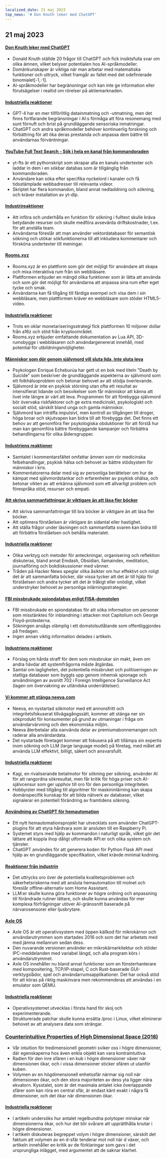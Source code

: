 ```yaml
---
localized_date: 21 maj 2023
top_news: '# Don Knuth leker med ChatGPT'
---
```




<CallToAction />

<Steps>

## 21 maj 2023

#### [Don Knuth leker med ChatGPT](https://cs.stanford.edu/~knuth/chatGPT20.txt)

- Donald Knuth ställde 20 frågor till ChatGPT och fick insiktsfulla svar om olika ämnen, vilket belyser potentialen hos AI-språkmodeller.
- Domänkunskaper är viktiga när man arbetar med matematiska funktioner och uttryck, vilket framgår av fallet med det odefinierade binomialet[-1,-1].
- AI-språkmodeller har begränsningar och kan inte ge information eller förutsägelser i realtid om rörelser på aktiemarknaden.

#### [Industriella reaktioner](http://news.ycombinator.com/item?id=36012360)

- GPT-4 har en mer tillförlitlig datainmatning och -utmatning, men det finns fortfarande begränsningar i AI:s förmåga att föra resonemang med sunt förnuft och brist på grundläggande sensoriska inmatningar.
- ChatGPT och andra språkmodeller behöver kontinuerlig forskning och förbättring för att öka deras prestanda och anpassa dem bättre till användarnas förväntningar.

#### [YouTube Full Text Search - Sök i hela en kanal från kommandoraden](https://github.com/NotJoeMartinez/yt-fts)

- yt-fts är ett pythonskript som skrapar alla en kanals undertexter och laddar in dem i en sökbar databas som är tillgänglig från kommandoraden.
- Användare kan söka efter specifika nyckelord i kanaler och få tidsstämplade webbadresser till relevanta videor.
- Skriptet har flera kommandon, bland annat nedladdning och sökning, och kräver installation av yt-dlp.

#### [Industrireaktioner](http://news.ycombinator.com/item?id=36009774)

- Att införa och underhålla en funktion för sökning i fulltext skulle kräva betydande resurser och skulle medföra avsevärda driftskostnader, t.ex. för att anställa team.
- Användarna föreslår att man använder vektordatabaser för semantisk sökning och utökar sökfunktionerna till att inkludera kommentarer och försköna undertexter till meningar.

#### [Rooms.xyz](https://rooms.xyz/)

- Rooms.xyz är en plattform som gör det möjligt för användare att skapa och mixa interaktiva rum från sin webbläsare.
- Plattformen erbjuder en mängd olika funktioner som är lätta att använda och som gör det möjligt för användarna att anpassa sina rum efter eget tycke och smak.
- Användarna kan få tillgång till färdiga exempel och visa dem i sin webbläsare, men plattformen kräver en webbläsare som stöder HTML5-video.

#### [Industriella reaktioner](http://news.ycombinator.com/item?id=36009430)

- Trots en oklar monetariseringsstrategi fick plattformen 10 miljoner dollar från a16z och stöd från kryptoområdet.
- Rooms.xyz erbjuder omfattande dokumentation av Lua API, 3D-rumsbygge i webbläsaren och användargenererat innehåll, med potential för utbildningsmöjligheter.

#### [Människor som dör genom självmord vill sluta lida, inte sluta leva](https://english.elpais.com/science-tech/2023-05-20/psychologist-enrique-echeburua-people-who-die-by-suicide-want-to-stop-suffering-not-to-stop-living.html)

- Psykologen Enrique Echeburúa har gett ut en bok med titeln "Death by Suicide" som beskriver de grundläggande aspekterna av självmord som ett folkhälsoproblem och betonar behovet av att stödja överlevande.
- Självmord är inte en psykisk störning utan ofta ett resultat av intensifierat lidande och besvikelser som får människor att känna att livet inte längre är värt att leva. Programmen för att förebygga självmord bör övervaka riskfaktorer och ge extra medicinskt, psykologiskt och socialt stöd, särskilt bland unga och gamla människor.
- Självmord kan inträffa impulsivt, men kontroll av tillgången till droger, höga broar och skjutvapen kan bidra till att förebygga det. Det finns ett behov av att genomföra fler psykologiska obduktioner för att förstå hur man kan genomföra bättre förebyggande kampanjer och förbättra behandlingarna för olika åldersgrupper.

#### [Industriens reaktioner](http://news.ycombinator.com/item?id=36010975)

- Samtalet i kommentarsfältet omfattar ämnen som rör medicinska felbehandlingar, psykisk hälsa och behovet av bättre stödsystem för människor i kris.
- Kommentatorerna delar med sig av personliga berättelser om hur de kämpat med självmordstankar och erfarenheter av psykisk ohälsa, och betonar vikten av att erkänna självmord som ett allvarligt problem och förespråka stöd, resurser och empati.

#### [Att skriva sammanfattningar är viktigare än att läsa fler böcker](https://www.andreasfragner.com/writing/writing-summaries)

- Att skriva sammanfattningar till bra böcker är viktigare än att läsa fler böcker.
- Att optimera förståelsen är viktigare än sidantal eller hastighet.
- Att ställa frågor under läsningen och sammanfatta svaren kan bidra till att förbättra förståelsen och behålla materialet.

#### [Industriella reaktioner](http://news.ycombinator.com/item?id=36011599)

- Olika verktyg och metoder för anteckningar, organisering och reflektion diskuteras, bland annat Emdash, Obsidian, llamaindex, meditation, journalföring och bokdiskussioner med vänner.
- Tråden på Hacker News speglar olika åsikter om hur effektivt och roligt det är att sammanfatta böcker, där vissa tycker att det är till hjälp för förståelsen och andra tycker att det är tråkigt eller onödigt, vilket understryker behovet av personliga inlärningsstrategier.

#### [FBI missbrukade spiondatabas enligt FISA-domstolen](https://www.wsj.com/articles/fbi-improperly-searched-spy-database-for-information-on-americans-court-says-2f12bcd)

- FBI missbrukade en spiondatabas för att söka information om personer som misstänktes för inblandning i attacken mot Capitolium och George Floyd-protesterna.
- Sökningen ansågs olämplig i ett domstolsutlåtande som offentliggjordes på fredagen.
- Ingen annan viktig information delades i artikeln.

#### [Industriens reaktioner](http://news.ycombinator.com/item?id=36011550)

- Förslag om hårda straff för dem som missbrukar sin makt, även om andra hävdar att systemfrågorna måste åtgärdas.
- Samtal om lagligheten, det potentiella missbruket och politiseringen av statliga databaser som byggts upp genom inhemsk spionage och användningen av avsnitt 702 i Foreign Intelligence Surveillance Act (lagen om övervakning av utländska underrättelser).

#### [Vi kommer att stänga neeva.com](https://neeva.com/blog/may-announcement)

- Neeva, en nystartad sökmotor med ett annonsfritt och integritetsfokuserat tillvägagångssätt, kommer att stänga ner sin sökprodukt för konsumenter på grund av utmaningar i fråga om användarvärvning och den ekonomiska miljön.
- Neeva återbetalar alla oanvända delar av premiumabonnemangen och raderar alla användardata.
- Det nystartade företaget kommer att fokusera på att tillämpa sin expertis inom sökning och LLM (large language model) på företag, med målet att använda LLM effektivt, billigt, säkert och ansvarsfullt.

#### [Industriella reaktioner](http://news.ycombinator.com/item?id=36013783)

- Kagi, en rivaliserande betalmotor för sökning per sökning, använder AI för att rangordna sökresultat, men får kritik för höga priser och AI-självcensur som ger upphov till oro för den personliga integriteten.
- Hobbyister med tillgång till algoritmer för maskininlärning kan skapa domänspecifik kunskap för att bilda nätverk av databaser, vilket signalerar en potentiell förändring av framtidens sökning.

#### [Användning av ChatGPT för hemautomation](https://www.atomic14.com/2023/05/14/is-this-the-future-of-home-automation.html)

- Ett nytt hemautomationsprojekt har utvecklats som använder ChatGPT-plugins för att styra hårdvara som är ansluten till en Raspberry Pi.
- Systemet styrs med hjälp av kommandon i naturligt språk, vilket gör det lättare att koppla ihop dåligt utformade API:er och olika system och tjänster.
- ChatGPT användes för att generera koden för Python Flask API med hjälp av en grundläggande specifikation, vilket krävde minimal kodning.

#### [Reaktioner från industrin](http://news.ycombinator.com/item?id=36013571)

- Det uttrycks oro över de potentiella kvalitetsproblemen och säkerhetsriskerna med att ansluta hemautomation till molnet och föreslår offline-alternativ som Home Assistant.
- LLM:er skulle kunna göra funktioner av högre ordning och anpassning till förändrade rutiner lättare, och skulle kunna användas för mer komplexa förfrågningar utöver AI-gränssnitt baserade på närvarosensorer eller ljusbrytare.

#### [Axle OS](https://axleos.com/)

- Axle OS är ett operativsystem med öppen källkod för mikrokärnor och användarutrymmen som startades 2016 och som det har arbetats med med jämna mellanrum sedan dess.
- Den nuvarande versionen använder en mikrokärnarkitektur och stöder IPC-meddelanden med variabel längd, och alla program körs i användarutrymmet.
- Axle OS innehåller nu bland annat funktioner som en fönsterhanterare med kompositering, TCP/IP-stapel, C och Rust-baserade GUI-verktygslådor, spel och användarrumsapplikationer. Det har också stöd för att köras på riktig maskinvara men rekommenderas att användas i en emulator som QEMU.

#### [Industriella reaktioner](http://news.ycombinator.com/item?id=36008526)

- Operativsystemet utvecklas i första hand för skoj och experimenterande.
- Strukturerade patchar skulle kunna ersätta /proc i Linux, vilket eliminerar behovet av att analysera data som strängar.

### [Counterintuitive Properties of High Dimensional Space (2018)](https://marckhoury.github.io/blog/counterintuitive-properties-of-high-dimensional-space/)

- Vår intuition för tredimensionell geometri sviker oss i högre dimensioner, där egenskaperna hos även enkla objekt kan vara kontraintuitiva.
- Radien för den inre sfären i en kub i högre dimensioner växer när dimensionen ökar, och i vissa dimensioner sticker sfären ut utanför kuben.
- Volymen av en högdimensionell enhetssfär närmar sig noll när dimensionen ökar, och den stora majoriteten av dess yta ligger nära ekvatorn. Kysstalet, som är det maximala antalet icke överlappande sfärer som kan röra en central sfär, är endast känt exakt i några få dimensioner, och det ökar när dimensionen ökar.

#### [Industriella reaktioner](http://news.ycombinator.com/item?id=36009667)

- I artikeln undersöks hur antalet regelbundna polytoper minskar när dimensionerna ökar, och hur det blir svårare att upprätthålla knutar i högre dimensioner.
- I artikeln diskuteras begreppet volym i högre dimensioner, särskilt det faktum att volymen av en d-sfär tenderar mot noll när d växer, och artikeln innehåller en kritik av de förklaringar som gavs i det ursprungliga inlägget, med argumentet att de saknar klarhet.

</Steps>
